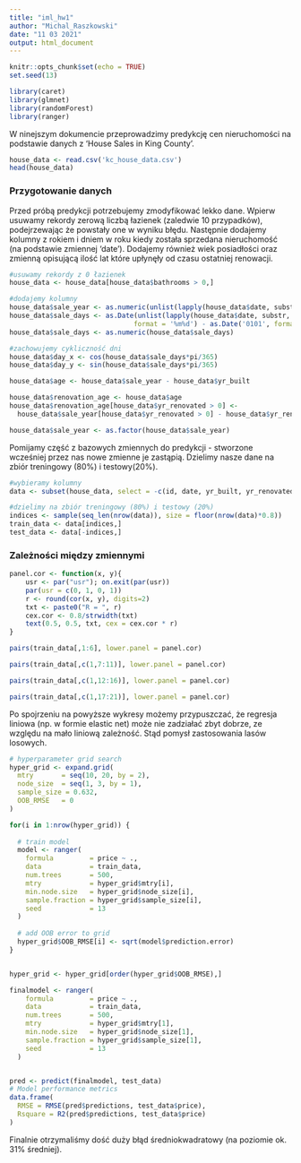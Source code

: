 ```yaml
---
title: "iml_hw1"
author: "Michal_Raszkowski"
date: "11 03 2021"
output: html_document
---
```


```r
knitr::opts_chunk$set(echo = TRUE)
set.seed(13)
```

```r
library(caret)
library(glmnet)
library(randomForest)
library(ranger)
```

W ninejszym dokumencie przeprowadzimy predykcję cen nieruchomości na podstawie danych z 'House Sales in King County'.

```r
house_data <- read.csv('kc_house_data.csv')
head(house_data)
```

### Przygotowanie danych

Przed próbą predykcji potrzebujemy zmodyfikować lekko dane. Wpierw usuwamy rekordy zerową liczbą łazienek (zaledwie 10 przypadków), podejrzewając że powstały one w wyniku błędu. Następnie dodajemy kolumny z rokiem i dniem w roku kiedy została sprzedana nieruchomość (na podstawie zmiennej 'date'). Dodajemy również wiek posiadłości oraz zmienną opisującą ilość lat które upłynęły od czasu ostatniej renowacji.

```r
#usuwamy rekordy z 0 łazienek
house_data <- house_data[house_data$bathrooms > 0,]

#dodajemy kolumny
house_data$sale_year <- as.numeric(unlist(lapply(house_data$date, substr, start=1, stop=4)))
house_data$sale_days <- as.Date(unlist(lapply(house_data$date, substr, start=5, stop=8)),
                               format = '%m%d') - as.Date('0101', format='%m%d')
house_data$sale_days <- as.numeric(house_data$sale_days)

#zachowujemy cykliczność dni
house_data$day_x <- cos(house_data$sale_days*pi/365)
house_data$day_y <- sin(house_data$sale_days*pi/365)

house_data$age <- house_data$sale_year - house_data$yr_built

house_data$renovation_age <- house_data$age
house_data$renovation_age[house_data$yr_renovated > 0] <-
  house_data$sale_year[house_data$yr_renovated > 0] - house_data$yr_renovated[house_data$yr_renovated > 0]

house_data$sale_year <- as.factor(house_data$sale_year)
```

Pomijamy część z bazowych zmiennych do predykcji - stworzone wcześniej przez nas nowe zmienne je zastąpią. Dzielimy nasze dane na zbiór treningowy (80%) i testowy(20%).

```r
#wybieramy kolumny
data <- subset(house_data, select = -c(id, date, yr_built, yr_renovated, sqft_living, sale_days))

#dzielimy na zbiór treningowy (80%) i testowy (20%)
indices <- sample(seq_len(nrow(data)), size = floor(nrow(data)*0.8))
train_data <- data[indices,]
test_data <- data[-indices,]
```

### Zależności między zmiennymi

```r
panel.cor <- function(x, y){
    usr <- par("usr"); on.exit(par(usr))
    par(usr = c(0, 1, 0, 1))
    r <- round(cor(x, y), digits=2)
    txt <- paste0("R = ", r)
    cex.cor <- 0.8/strwidth(txt)
    text(0.5, 0.5, txt, cex = cex.cor * r)
}
```

```r
pairs(train_data[,1:6], lower.panel = panel.cor)
```
```r
pairs(train_data[,c(1,7:11)], lower.panel = panel.cor)
```

```r
pairs(train_data[,c(1,12:16)], lower.panel = panel.cor)
```

```r
pairs(train_data[,c(1,17:21)], lower.panel = panel.cor)
```

Po spojrzeniu na powyższe wykresy możemy przypuszczać, że regresja liniowa (np. w formie elastic net) może nie zadziałać zbyt dobrze, ze względu na mało liniową zależność. Stąd pomysł zastosowania lasów losowych.

```r
# hyperparameter grid search
hyper_grid <- expand.grid(
  mtry       = seq(10, 20, by = 2),
  node_size  = seq(1, 3, by = 1),
  sample_size = 0.632,
  OOB_RMSE   = 0
)

for(i in 1:nrow(hyper_grid)) {
  
  # train model
  model <- ranger(
    formula         = price ~ ., 
    data            = train_data, 
    num.trees       = 500,
    mtry            = hyper_grid$mtry[i],
    min.node.size   = hyper_grid$node_size[i],
    sample.fraction = hyper_grid$sample_size[i],
    seed            = 13
  )
  
  # add OOB error to grid
  hyper_grid$OOB_RMSE[i] <- sqrt(model$prediction.error)
}


hyper_grid <- hyper_grid[order(hyper_grid$OOB_RMSE),]
```

```r
finalmodel <- ranger(
    formula         = price ~ ., 
    data            = train_data, 
    num.trees       = 500,
    mtry            = hyper_grid$mtry[1],
    min.node.size   = hyper_grid$node_size[1],
    sample.fraction = hyper_grid$sample_size[1],
    seed            = 13
  )


pred <- predict(finalmodel, test_data)
# Model performance metrics
data.frame(
  RMSE = RMSE(pred$predictions, test_data$price),
  Rsquare = R2(pred$predictions, test_data$price)
)
```

Finalnie otrzymaliśmy dość duży błąd średniokwadratowy (na poziomie ok. 31% średniej).


